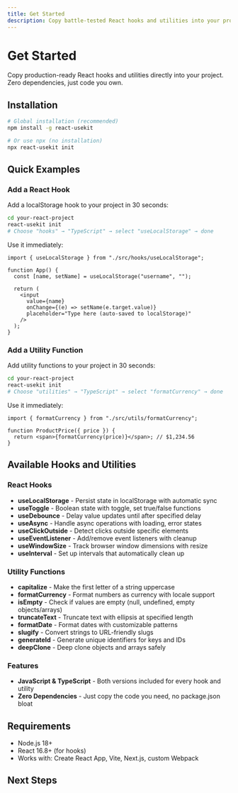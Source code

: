 ```yaml
---
title: Get Started
description: Copy battle-tested React hooks and utilities into your project
---
```



# Get Started

<Callout>
  Copy production-ready React hooks and utilities directly into your project.
  Zero dependencies, just code you own.
</Callout>

## Installation

```bash
# Global installation (recommended)
npm install -g react-usekit

# Or use npx (no installation)
npx react-usekit init
```

## Quick Examples

### Add a React Hook

Add a localStorage hook to your project in 30 seconds:

```bash
cd your-react-project
react-usekit init
# Choose "hooks" → "TypeScript" → select "useLocalStorage" → done
```

Use it immediately:

```tsx
import { useLocalStorage } from "./src/hooks/useLocalStorage";

function App() {
  const [name, setName] = useLocalStorage("username", "");

  return (
    <input
      value={name}
      onChange={(e) => setName(e.target.value)}
      placeholder="Type here (auto-saved to localStorage)"
    />
  );
}
```

### Add a Utility Function

Add utility functions to your project in 30 seconds:

```bash
cd your-react-project
react-usekit init
# Choose "utilities" → "TypeScript" → select "formatCurrency" → done
```

Use it immediately:

```tsx
import { formatCurrency } from "./src/utils/formatCurrency";

function ProductPrice({ price }) {
  return <span>{formatCurrency(price)}</span>; // $1,234.56
}
```

## Available Hooks and Utilities

### React Hooks

- **useLocalStorage** - Persist state in localStorage with automatic sync
- **useToggle** - Boolean state with toggle, set true/false functions
- **useDebounce** - Delay value updates until after specified delay
- **useAsync** - Handle async operations with loading, error states
- **useClickOutside** - Detect clicks outside specific elements
- **useEventListener** - Add/remove event listeners with cleanup
- **useWindowSize** - Track browser window dimensions with resize
- **useInterval** - Set up intervals that automatically clean up

### Utility Functions

- **capitalize** - Make the first letter of a string uppercase
- **formatCurrency** - Format numbers as currency with locale support
- **isEmpty** - Check if values are empty (null, undefined, empty objects/arrays)
- **truncateText** - Truncate text with ellipsis at specified length
- **formatDate** - Format dates with customizable patterns
- **slugify** - Convert strings to URL-friendly slugs
- **generateId** - Generate unique identifiers for keys and IDs
- **deepClone** - Deep clone objects and arrays safely

### Features

- **JavaScript & TypeScript** - Both versions included for every hook and utility
- **Zero Dependencies** - Just copy the code you need, no package.json bloat

## Requirements

- Node.js 18+
- React 16.8+ (for hooks)
- Works with: Create React App, Vite, Next.js, custom Webpack

## Next Steps

<Cards>
  <Card
    title="Hooks Reference"
    href="/docs/hooks"
    description="Complete guide to all React hooks with examples"
  />
  <Card
    title="Utilities Reference"
    href="/docs/utilities"
    description="Complete guide to all utility functions with examples"
  />
</Cards>
